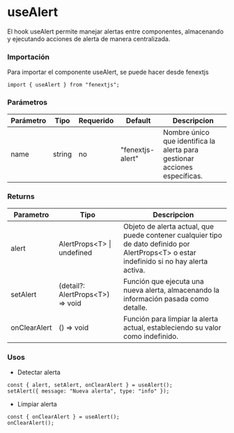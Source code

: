 # useAlert

El hook useAlert permite manejar alertas entre componentes, almacenando y ejecutando acciones de alerta de manera centralizada.

### Importación

Para importar el componente useAlert, se puede hacer desde fenextjs

```tsx copy
import { useAlert } from "fenextjs";
```

### Parámetros

| Parámetro | Tipo   | Requerido | Default          | Descripcion                                                                |
| --------- | ------ | --------- | ---------------- | -------------------------------------------------------------------------- |
| name      | string | no        | "fenextjs-alert" | Nombre único que identifica la alerta para gestionar acciones específicas. |

### Returns

| Parametro    | Tipo                                | Descripcion                                                                                                                                 |
| ------------ | ----------------------------------- | ------------------------------------------------------------------------------------------------------------------------------------------- |
| alert        | AlertProps\<T\> \| undefined        | Objeto de alerta actual, que puede contener cualquier tipo de dato definido por AlertProps\<T\> o estar indefinido si no hay alerta activa. |
| setAlert     | (detail?: AlertProps\<T\>) =\> void | Función que ejecuta una nueva alerta, almacenando la información pasada como detalle.                                                       |
| onClearAlert | () =\> void                         | Función para limpiar la alerta actual, estableciendo su valor como indefinido.                                                              |

### Usos

- Detectar alerta

```tsx copy
const { alert, setAlert, onClearAlert } = useAlert();
setAlert({ message: "Nueva alerta", type: "info" });
```

- Limpiar alerta

```tsx copy
const { onClearAlert } = useAlert();
onClearAlert();
```
